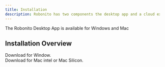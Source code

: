 ```yaml
---
title: Installation
description: Robonito has two components the desktop app and a cloud executor. We shall share the installation of Robonito Desktop Application. The cloud executor lives in our (cloud) infrastructure with options for on-premise installation available but that is not covered in these docs.
---
```


The Robonito Desktop App is available for Windows and Mac

## Installation Overview

Download for Window.   
Download for Mac intel or Mac Silicon.